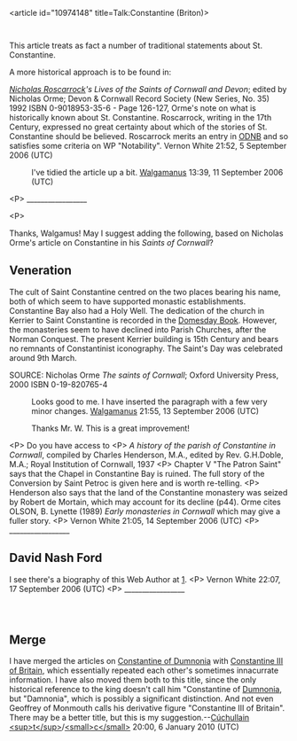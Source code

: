 <article id="10974148" title=Talk:Constantine (Briton)>
	<talkpage id="6058355" title="Talk:Constantine (Briton)/Archive 1">
{{talkarchive}}

This article treats as fact a number of traditional statements about St. Constantine.

A more historical approach is to be found in:

''[[Nicholas Roscarrock]]'s Lives of the Saints of Cornwall and Devon''; edited by Nicholas Orme; Devon &amp; Cornwall Record Society (New Series, No. 35) 1992 ISBN 0-9018953-35-6 - Page 126-127, Orme's note on what is historically known about St. Constantine. Roscarrock, writing in the 17th Century, expressed no great certainty about which of the stories of St. Constantine should be believed. Roscarrock merits an entry in [[ODNB]] and so satisfies some criteria on WP &quot;Notability&quot;. Vernon White 21:52, 5 September 2006 (UTC)

:I've tidied the article up a bit. [[User:Walgamanus|Walgamanus]] 13:39, 11 September 2006 (UTC)

&lt;P&gt;
_________________

&lt;P&gt;

Thanks, Walgamus!
May I suggest adding the following, based on Nicholas Orme's article on Constantine in his ''Saints of Cornwall''?

==Veneration==
The cult of Saint Constantine centred on the two places bearing his name, both of which seem to have supported monastic establishments. Constantine Bay also had a Holy Well. The dedication of the church in Kerrier to Saint Constantine is recorded in the [[Domesday Book]]. However, the monasteries seem to have declined into Parish Churches, after the Norman Conquest. The present Kerrier building is 15th Century and bears no remnants of Constantinist iconography. The Saint's Day was celebrated around 9th March.

SOURCE: Nicholas Orme ''The saints of Cornwall''; Oxford University Press, 2000 ISBN 0-19-820765-4

:Looks good to me. I have inserted the paragraph with a few very minor changes. [[User:Walgamanus|Walgamanus]] 21:55, 13 September 2006 (UTC)

:Thanks Mr. W.  This is a great improvement!
&lt;P&gt;
Do you have access to &lt;P&gt;
''A history of the parish of Constantine in Cornwall'', compiled by Charles Henderson, M.A., edited by Rev. G.H.Doble, M.A.; Royal Institution of Cornwall, 1937 
&lt;P&gt;
Chapter V &quot;The Patron Saint&quot; says that the Chapel in Constantine Bay is ruined. The full story of the Conversion by Saint Petroc is given here and is worth re-telling.
&lt;P&gt;
Henderson also says that the land of the Constantine monastery was seized by Robert de Mortain, which may account for its decline (p44).  Orme cites OLSON, B. Lynette (1989) ''Early monasteries in Cornwall'' which may give a fuller story.
&lt;P&gt;
Vernon White 21:05, 14 September 2006 (UTC)
&lt;P&gt;
_________________

==David Nash Ford==

I see there's a biography of this Web Author at [http://britannia.com/history/davidbio.html].
&lt;P&gt;
Vernon White 22:07, 17 September 2006 (UTC)
&lt;P&gt;
_________________
	</talkpage>
	<talkpage id="10974148" title="Talk:Constantine (Briton)">
{{WikiProjectBannerShell|1=
{{WikiProject Biography
|living=no
|class=Start
|royalty-work-group=yes
|needs-photo=yes
|needs-infobox=yes
|listas=Constantine
}}
{{WikiProject Wales|class=Start|importance=Low}}
{{WikiProject Middle Ages|class=Start|importance=Low}}
{{WikiProject King Arthur|class=Start|importance=Low}}
{{WikiProject Cornwall|class=Start|importance=Low}}
{{WikiProject Saints|class=start|importance=low|needs-infobox=yes}}
}}
{{Archive box| [[/Archive 1]] }}

==Merge==
I have merged the articles on [[Constantine of Dumnonia]] with [[Constantine III of Britain]], which essentially repeated each other's sometimes innacurrate information. I have also moved them both to this title, since the only historical reference to the king doesn't call him &quot;Constantine of [[Dumnonia]], but &quot;Damnonia&quot;, which is possibly a significant distinction. And not even Geoffrey of Monmouth calls his derivative figure &quot;Constantine III of Britain&quot;. There may be a better title, but this is my suggestion.--[[User:Cuchullain|Cúchullain]] [[User talk:Cuchullain|&lt;sup&gt;t&lt;/sup&gt;]]/[[Special:Contributions/Cuchullain|&lt;small&gt;c&lt;/small&gt;]] 20:00, 6 January 2010 (UTC)
	</talkpage>
</article>